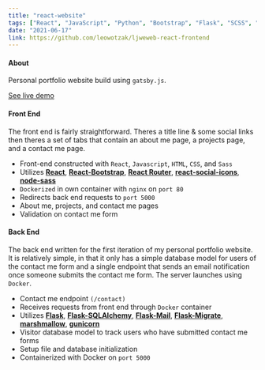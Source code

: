 ```yaml
---
title: "react-website"
tags: ["React", "JavaScript", "Python", "Bootstrap", "Flask", "SCSS", "Docker", "SQL", "REST"]
date: "2021-06-17"
link: https://github.com/leowotzak/ljweweb-react-frontend
---
```


#### About

Personal portfolio website build using `gatsby.js`.

[See live demo](https://hungry-shirley-bd8024.netlify.app/)

#### Front End  

The front end is fairly straightforward. Theres a title line & some social links then theres a set of tabs that contain an about me page, a projects page, and a contact me page.

* Front-end constructed with `React`, `Javascript`, `HTML`, `CSS`, and `Sass`
* Utilizes [**React**](<https://reactjs.org/>), [**React-Bootstrap**](https://react-bootstrap.github.io/), [**React Router**](https://reactrouter.com/), [**react-social-icons**](https://www.npmjs.com/package/react-social-icons), [**node-sass**](https://www.npmjs.com/package/node-sass)
* `Dockerized` in own container with `nginx` on `port 80`  
* Redirects back end requests to `port 5000`
* About me, projects, and contact me pages
* Validation on contact me form

#### Back End

The back end written for the first iteration of my personal portfolio website. It is relatively simple, in that it only has a simple database model for users of the contact me form and a single endpoint that sends an email notification once someone submits the contact me form. The server launches using `Docker`.

* Contact me endpoint `(/contact)`
* Receives requests from front end through `Docker` container
* Utilizes [**Flask**](<https://github.com/pallets/flask>), [**Flask-SQLAlchemy**](<https://flask-sqlalchemy.palletsprojects.com/en/2.x/>), [**Flask-Mail**](<https://pythonhosted.org/Flask-Mail/>), [**Flask-Migrate**](<https://flask-migrate.readthedocs.io/en/latest/>), [**marshmallow**](<https://marshmallow.readthedocs.io/en/stable/>), [**gunicorn**](<https://gunicorn.org/>)
* Visitor database model to track users who have submitted contact me forms
* Setup file and database initialization
* Containerized with Docker on `port 5000`